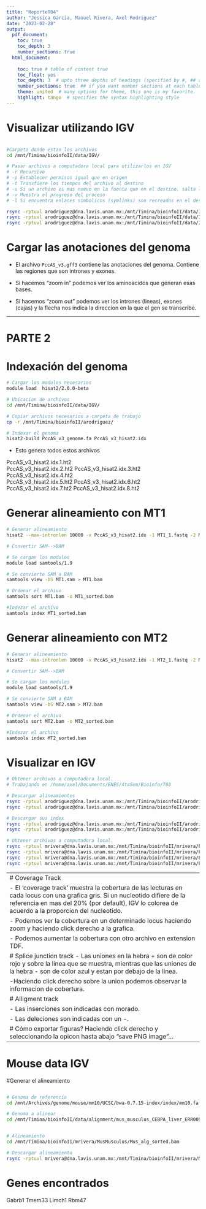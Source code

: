 ```yaml
---
title: "ReporteT04"
author: "Jessica Garcia, Manuel Rivera, Axel Rodriguez"
date: "2023-02-28"
output:
  pdf_document: 
    toc: true
    toc_depth: 3
    number_sections: true
  html_document:
    
    toc: true # table of content true
    toc_float: yes
    toc_depth: 3  # upto three depths of headings (specified by #, ## and ###)
    number_sections: true  ## if you want number sections at each table header
    theme: united  # many options for theme, this one is my favorite.
    highlight: tango  # specifies the syntax highlighting style
---
```


# Visualizar utilizando IGV

```bash

#Carpeta donde estan los archivos
cd /mnt/Timina/bioinfoII/data/IGV/

# Pasar archivos a computadora local para utilizarlos en IGV
# -r Recursivo
# -p Establecer permisos igual que en origen
# -t Transfiere los tiempos del archivo al destino
# -u Si un archivo es mas nuevo en la fuente que en el destino, salta la instalacion del archivo nuevo al destino
# -v Muestra el progreso del proceso
# -l Si encuentra enlaces simbolicos (symlinks) son recreados en el destino

rsync -rptuvl arodriguez@dna.lavis.unam.mx:/mnt/Timina/bioinfoII/data/IGV/PccAS_v3_genome.fa .
rsync -rptuvl arodriguez@dna.lavis.unam.mx:/mnt/Timina/bioinfoII/data/IGV/PccAS_v3_genome.fa.fai .
rsync -rptuvl arodriguez@dna.lavis.unam.mx:/mnt/Timina/bioinfoII/data/IGV/PccAS_v3.gff3 .

```
# Cargar las anotaciones del genoma

- El archivo `PccAS_v3.gff3` contiene las anotaciones del genoma. Contiene las regiones que son intrones y exones.

- Si hacemos "zoom in" podemos ver los aminoacidos que generan esas bases.

- Si hacemos "zoom out" podemos ver los intrones (lineas), exones (cajas) y la flecha nos indica la direccion en la que el gen se transcribe.

-------------------------------------------------------------------------------------------------------------------------

# PARTE 2



# Indexación del genoma

```bash
# Cargar los modulos necesarios
module load  hisat2/2.0.0-beta

# Ubicacion de archivos
cd /mnt/Timina/bioinfoII/data/IGV/

# Copiar archivos necesarios a carpeta de trabajo 
cp -r /mnt/Timina/bioinfoII/arodriguez/

# Indexar el genoma
hisat2-build PccAS_v3_genome.fa PccAS_v3_hisat2.idx
```

- Esto genera todos estos archivos

PccAS_v3_hisat2.idx.1.ht2  
PccAS_v3_hisat2.idx.2.ht2 
PccAS_v3_hisat2.idx.3.ht2
PccAS_v3_hisat2.idx.4.ht2  
PccAS_v3_hisat2.idx.5.ht2
PccAS_v3_hisat2.idx.6.ht2
PccAS_v3_hisat2.idx.7.ht2
PccAS_v3_hisat2.idx.8.ht2
    
  
# Generar alineamiento con MT1

```bash
# Generar alineamiento
hisat2 --max-intronlen 10000 -x PccAS_v3_hisat2.idx -1 MT1_1.fastq -2 MT1_2.fastq -S MT1.sam

# Convertir SAM-->BAM

# Se cargan los modulos 
module load samtools/1.9

# Se convierte SAM a BAM
samtools view -bS MT1.sam > MT1.bam

# Ordenar el archivo 
samtools sort MT1.bam -o MT1_sorted.bam

#Indezar el archivo
samtools index MT1_sorted.bam
```

# Generar alineamiento con MT2

```bash
# Generar alineamiento
hisat2 --max-intronlen 10000 -x PccAS_v3_hisat2.idx -1 MT2_1.fastq -2 MT2_2.fastq -S MT2.sam

# Convertir SAM-->BAM

# Se cargan los modulos 
module load samtools/1.9

# Se convierte SAM a BAM
samtools view -bS MT2.sam > MT2.bam

# Ordenar el archivo 
samtools sort MT2.bam -o MT2_sorted.bam

#Indezar el archivo
samtools index MT2_sorted.bam
```

# Visualizar en IGV

```bash
# Obtener archivos a computadora local.
# Trabajando en /home/axel/Documents/ENES/4toSem/Bioinfo/T03

# Descargar alineamientos
rsync -rptuvl arodriguez@dna.lavis.unam.mx:/mnt/Timina/bioinfoII/arodriguez/GenBrowser/Pchabaudi/MT1_sorted.bam .
rsync -rptuvl arodriguez@dna.lavis.unam.mx:/mnt/Timina/bioinfoII/arodriguez/GenBrowser/Pchabaudi/MT2_sorted.bam .

# Descargar sus index
rsync -rptuvl arodriguez@dna.lavis.unam.mx:/mnt/Timina/bioinfoII/arodriguez/GenBrowser/Pchabaudi/MT1_sorted.bam.bai .
rsync -rptuvl arodriguez@dna.lavis.unam.mx:/mnt/Timina/bioinfoII/arodriguez/GenBrowser/Pchabaudi/MT2_sorted.bam.bai .

# Obtener archivos a computadora local.
rsync -rptuvl mrivera@dna.lavis.unam.mx:/mnt/Timina/bioinfoII/mrivera/Pchabaudi/MT1_sorted.bam .
rsync -rptuvl mrivera@dna.lavis.unam.mx:/mnt/Timina/bioinfoII/mrivera/Pchabaudi/MT2_sorted.bam .
rsync -rptuvl mrivera@dna.lavis.unam.mx:/mnt/Timina/bioinfoII/mrivera/Pchabaudi/MT1_sorted.bam.bai .
rsync -rptuvl mrivera@dna.lavis.unam.mx:/mnt/Timina/bioinfoII/mrivera/Pchabaudi/MT2_sorted.bam.bai .
```

------------------------------------------------------------------------------------------------------------------------
# Coverage Track

- El 'coverage track' muestra la cobertura de las lecturas en cada locus con una grafica gris. Si un nucleotido difiere de la referencia en mas del 20% (por default), IGV lo colorea de acuerdo a la proporcion del nucleotido.

- Podemos ver la cobertura en un determinado locus haciendo zoom y haciendo click derecho a la grafica.

- Podemos aumentar la cobertura con otro archivo en extension TDF.

# Splice junction track
- Las uniones en la hebra + son de color rojo y sobre la linea que se muestra, mientras que las uniones de la hebra - son de color azul y estan por debajo de la linea.

-Haciendo click derecho sobre la union podemos observar la informacion de cobertura.


# Alligment track

- Las inserciones son indicadas con morado. 

- Las deleciones son indicadas con un -.


# Cómo exportar figuras?
Haciendo click derecho y seleccionando la opicon hasta abajo "save PNG image"...
--------------------------------------------------------------------------------------------------------------

# Mouse data IGV

#Generar el alineamiento

```bash

# Genoma de referencia
cd /mnt/Archives/genome/mouse/mm10/UCSC/bwa-0.7.15-index/index/mm10.fa

# Genoma a alinear
cd /mnt/Timina/bioinfoII/data/alignment/mus_musculus_CEBPA_liver_ERR005132.fastq.gz


# Alineamiento
cd /mnt/Timina/bioinfoII/mrivera/MusMusculus/Mus_alg_sorted.bam

# Descargar alineamiento 
rsync -rptuvl mrivera@dna.lavis.unam.mx:/mnt/Timina/bioinfoII/mrivera/MusMusculus/Mus_alg_sorted.bam .

```


# Genes encontrados


Gabrb1
Tmem33
Limch1
Rbm47




